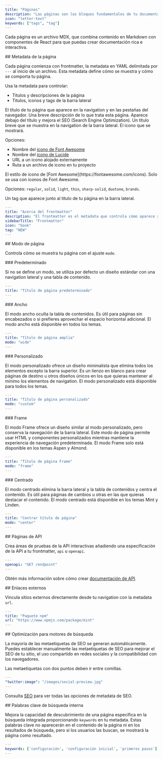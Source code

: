 ```yaml
---
title: "Páginas"
description: "Las páginas son los bloques fundamentales de tu documentación"
icon: "letter-text"
keywords: ["tags", "tag"]
---
```


Cada página es un archivo MDX, que combina contenido en Markdown con componentes de React para que puedas crear documentación rica e interactiva.

<div id="page-metadata">
  ## Metadata de la página
</div>

Cada página comienza con frontmatter, la metadata en YAML delimitada por `---` al inicio de un archivo. Esta metadata define cómo se muestra y cómo se comporta tu página.

Usa la metadata para controlar:

* Títulos y descripciones de la página
* Títulos, iconos y tags de la barra lateral

<ResponseField name="title" type="string" required>
  El título de tu página que aparece en la navigation y en las pestañas del navegador.
</ResponseField>

<ResponseField name="description" type="string">
  Una breve descripción de lo que trata esta página. Aparece debajo del título y mejora el SEO (Search Engine Optimization).
</ResponseField>

<ResponseField name="sidebarTitle" type="string">
  Un título breve que se muestra en la navigation de la barra lateral.
</ResponseField>

<ResponseField name="icon" type="string">
  El icono que se mostrará.

  Opciones:

  * Nombre del [icono de Font Awesome](https://fontawesome.com/icons)
  * Nombre del [icono de Lucide](https://lucide.dev/icons)
  * URL a un icono alojado externamente
  * Ruta a un archivo de icono en tu proyecto
</ResponseField>

<ResponseField name="iconType" type="string">
  El estilo de icono de [Font Awesome](https://fontawesome.com/icons). Solo se usa con iconos de Font Awesome.

  Opciones: `regular`, `solid`, `light`, `thin`, `sharp-solid`, `duotone`, `brands`.
</ResponseField>

<ResponseField name="tag" type="string">
  Un tag que aparece junto al título de tu página en la barra lateral.
</ResponseField>

```yaml Example YAML frontmatter wrap
---
title: "Acerca del frontmatter"
description: "El frontmatter es el metadata que controla cómo aparece y se comporta tu página"
sidebarTitle: "Frontmatter"
icon: "book"
tag: "NEW"
---
```

<div id="page-mode">
  ## Modo de página
</div>

Controla cómo se muestra tu página con el ajuste `mode`.

<div id="default">
  ### Predeterminado
</div>

Si no se define un modo, se utiliza por defecto un diseño estándar con una navigation lateral y una tabla de contenido.

```yaml
---
title: "Título de página predeterminado"
---
```

<div id="wide">
  ### Ancho
</div>

El modo ancho oculta la tabla de contenidos. Es útil para páginas sin encabezados o si prefieres aprovechar el espacio horizontal adicional. El modo ancho está disponible en todos los temas.

```yaml
---
title: "Título de página amplia"
mode: "wide"
---
```

<div id="custom">
  ### Personalizado
</div>

El modo personalizado ofrece un diseño minimalista que elimina todos los elementos excepto la barra superior. Es un lienzo en blanco para crear páginas de destino u otros diseños únicos en los que quieras mantener al mínimo los elementos de navigation. El modo personalizado está disponible para todos los temas.

```yaml
---
title: "Título de página personalizado"
mode: "custom"
---
```

<div id="frame">
  ### Frame
</div>

El modo Frame ofrece un diseño similar al modo personalizado, pero conserva la navegación de la barra lateral. Este modo de página permite usar HTML y componentes personalizados mientras mantiene la experiencia de navegación predeterminada. El modo Frame solo está disponible en los temas Aspen y Almond.

```yaml
---
title: "Título de página Frame"
mode: "frame"
---
```

<div id="center">
  ### Centrado
</div>

El modo centrado elimina la barra lateral y la tabla de contenidos y centra el contenido. Es útil para páginas de cambios u otras en las que quieras destacar el contenido. El modo centrado está disponible en los temas Mint y Linden.

```yaml
---
title: "Centrar título de página"
mode: "center"
---
```

<div id="api-pages">
  ## Páginas de API
</div>

Crea áreas de pruebas de la API interactivas añadiendo una especificación de la API a tu frontmatter, `api` u `openapi`.

```yaml
---
openapi: "GET /endpoint"
---
```

Obtén más información sobre cómo crear [documentación de API](/es/api-playground/overview).

<div id="external-links">
  ## Enlaces externos
</div>

Vincula sitios externos directamente desde tu navigation con la metadata `url`.

```yaml
---
title: "Paquete npm"
url: "https://www.npmjs.com/package/mint"
---
```

<div id="search-engine-optimization">
  ## Optimización para motores de búsqueda
</div>

La mayoría de las metaetiquetas de SEO se generan automáticamente. Puedes establecer manualmente las metaetiquetas de SEO para mejorar el SEO de tu sitio, el uso compartido en redes sociales y la compatibilidad con los navegadores.

<Note>
  Las metaetiquetas con dos puntos deben ir entre comillas.
</Note>

```yaml
---
"twitter:image": "/images/social-preview.jpg"
---
```

Consulta [SEO](/es/settings/seo) para ver todas las opciones de metadata de SEO.

<div id="internal-search-keywords">
  ## Palabras clave de búsqueda interna
</div>

Mejora la capacidad de descubrimiento de una página específica en la búsqueda integrada proporcionando `keywords` en tu metadata. Estas palabras clave no aparecerán en el contenido de la página ni en los resultados de búsqueda, pero si los usuarios las buscan, se mostrará la página como resultado.

```yaml
---
keywords: ['configuración', 'configuración inicial', 'primeros pasos']
---
```
